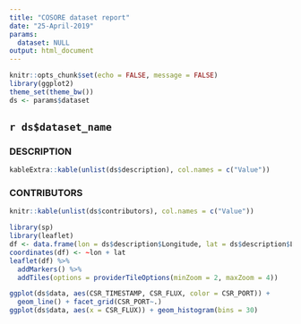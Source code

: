 ```yaml
---
title: "COSORE dataset report"
date: "25-April-2019"
params:
  dataset: NULL
output: html_document
---
```


```r
knitr::opts_chunk$set(echo = FALSE, message = FALSE)
library(ggplot2)
theme_set(theme_bw())
ds <- params$dataset
```

## `r ds$dataset_name`

### DESCRIPTION

```r
kableExtra::kable(unlist(ds$description), col.names = c("Value"))
```

### CONTRIBUTORS

```r
knitr::kable(unlist(ds$contributors), col.names = c("Value"))
```


```r
library(sp)
library(leaflet)
df <- data.frame(lon = ds$description$Longitude, lat = ds$description$Latitude)
coordinates(df) <- ~lon + lat
leaflet(df) %>% 
  addMarkers() %>% 
  addTiles(options = providerTileOptions(minZoom = 2, maxZoom = 4))
```


```r
ggplot(ds$data, aes(CSR_TIMESTAMP, CSR_FLUX, color = CSR_PORT)) + 
  geom_line() + facet_grid(CSR_PORT~.)
ggplot(ds$data, aes(x = CSR_FLUX)) + geom_histogram(bins = 30)
```
